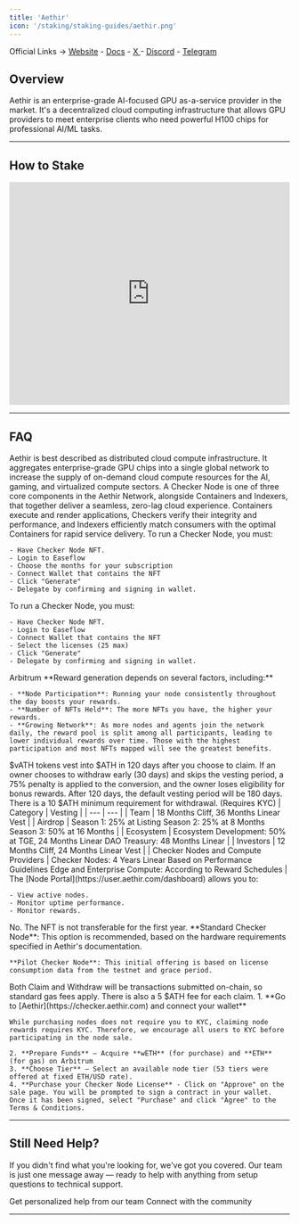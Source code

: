 ```yaml
---
title: 'Aethir'
icon: '/staking/staking-guides/aethir.png'
---
```


Official Links → [Website](https://aethir.com) - [Docs](https://docs.aethir.com) - [ X ](https://x.com/AethirCloud) - [Discord](https://discord.gg/aethir) - [Telegram](https://t.me/aethirofficial)

## Overview

Aethir is an enterprise-grade AI-focused GPU as-a-service provider in the market. It's a decentralized cloud computing infrastructure that allows GPU providers to meet enterprise clients who need powerful H100 chips for professional AI/ML tasks.

---
## How to Stake
<Frame caption="">
  <iframe 
    width="100%" 
    height="400" 
    src="https://www.youtube.com/embed/LVZTs-sc-yM" 
    title="Aethir Checker Node" 
    frameBorder="0" 
    allow="accelerometer; autoplay; clipboard-write; encrypted-media; gyroscope; picture-in-picture" 
    allowFullScreen>
  </iframe>
</Frame>

---

## FAQ
<AccordionGroup>
  <Accordion title="What is Aethir?">
    Aethir is best described as distributed cloud compute infrastructure. It aggregates enterprise-grade GPU chips into a single global network to increase the supply of on-demand cloud compute resources for the AI, gaming, and virtualized compute sectors.
  </Accordion>
  
  <Accordion title="What are Aethir Checker Nodes?">
    A Checker Node is one of three core components in the Aethir Network, alongside Containers and Indexers, that together deliver a seamless, zero-lag cloud experience. Containers execute and render applications, Checkers verify their integrity and performance, and Indexers efficiently match consumers with the optimal Containers for rapid service delivery.
  </Accordion>
  
  <Accordion title="How to setup and run Standard Checker Nodes?">
    To run a Checker Node, you must:
    
    - Have Checker Node NFT.
    - Login to Easeflow
    - Choose the months for your subscription
    - Connect Wallet that contains the NFT
    - Click "Generate"
    - Delegate by confirming and signing in wallet.
  </Accordion>
  
  <Accordion title="How to setup and run Pilot Checker Nodes?">
    To run a Checker Node, you must:
    
    - Have Checker Node NFT.
    - Login to Easeflow
    - Connect Wallet that contains the NFT
    - Select the licenses (25 max)
    - Click "Generate"
    - Delegate by confirming and signing in wallet.
  </Accordion>
  
  <Accordion title="On what chain is the project running?">
    Arbitrum
  </Accordion>
  
  <Accordion title="How to earn rewards?">
    **Reward generation depends on several factors, including:**
    
    - **Node Participation**: Running your node consistently throughout the day boosts your rewards.
    - **Number of NFTs Held**: The more NFTs you have, the higher your rewards.
    - **Growing Network**: As more nodes and agents join the network daily, the reward pool is split among all participants, leading to lower individual rewards over time. Those with the highest participation and most NFTs mapped will see the greatest benefits.
  </Accordion>
  
  <Accordion title="How do I claim rewards?">
    $vATH tokens vest into $ATH in 120 days after you choose to claim. If an owner chooses to withdraw early (30 days) and skips the vesting period, a 75% penalty is applied to the conversion, and the owner loses eligibility for bonus rewards. After 120 days, the default vesting period will be 180 days. There is a 10 $ATH minimum requirement for withdrawal. (Requires KYC)
  </Accordion>
  
  <Accordion title="How is the vesting schedule structured?">
    | Category | Vesting |
    | --- | --- |
    | Team | 18 Months Cliff, 36 Months Linear Vest |
    | Airdrop | Season 1: 25% at Listing Season 2: 25% at 8 Months Season 3: 50% at 16 Months |
    | Ecosystem | Ecosystem Development: 50% at TGE, 24 Months Linear DAO Treasury: 48 Months Linear |
    | Investors | 12 Months Cliff, 24 Months Linear Vest |
    | Checker Nodes and Compute Providers | Checker Nodes: 4 Years Linear Based on Performance Guidelines Edge and Enterprise Compute: According to Reward Schedules |
  </Accordion>
  
  <Accordion title="Where can I monitor my node?">
    The [Node Portal](https://user.aethir.com/dashboard) allows you to:
    
    - View active nodes.
    - Monitor uptime performance.
    - Monitor rewards.
  </Accordion>
  
  <Accordion title="Are the NFTs for the Checker nodes transferable? If yes, after how long?">
    No. The NFT is not transferable for the first year.
  </Accordion>
  
  <Accordion title="What's the difference between Aethir Standard Checker Node and Aethir Pilot Node?">
    **Standard Checker Node**: This option is recommended, based on the hardware requirements specified in Aethir's documentation.
    
    **Pilot Checker Node**: This initial offering is based on license consumption data from the testnet and grace period.
  </Accordion>
  
  <Accordion title="Is there a specific fee for each claim/withdrawal, and if so, what is it?">
    Both Claim and Withdraw will be transactions submitted on-chain, so standard gas fees apply. There is also a 5 $ATH fee for each claim.
  </Accordion>
  
  <Accordion title="How can I purchase Checker Node NFT?">
    1. **Go to [Aethir](https://checker.aethir.com) and connect your wallet**
    
    While purchasing nodes does not require you to KYC, claiming node rewards requires KYC. Therefore, we encourage all users to KYC before participating in the node sale.
    
    2. **Prepare Funds** – Acquire **wETH** (for purchase) and **ETH** (for gas) on Arbitrum
    3. **Choose Tier** – Select an available node tier (53 tiers were offered at fixed ETH/USD rate).
    4. **Purchase your Checker Node License** - Click on "Approve" on the sale page. You will be prompted to sign a contract in your wallet. Once it has been signed, select "Purchase" and click "Agree" to the Terms & Conditions.
  </Accordion>
</AccordionGroup>

---

## Still Need Help?

If you didn't find what you're looking for, we've got you covered. Our team is just one message away — ready to help with anything from setup questions to technical support.

<CardGroup cols={2}>
  <Card title="Open Support Ticket" icon="rectangle-stack" href="https://discord.com/channels/1217243890352914552/1220638161407836241">
    Get personalized help from our team
  </Card>
  <Card title="Join Discord" icon="message-circle" href="https://discord.com/invite/JDkD4EaqcZ">
    Connect with the community
  </Card>
</CardGroup>

---